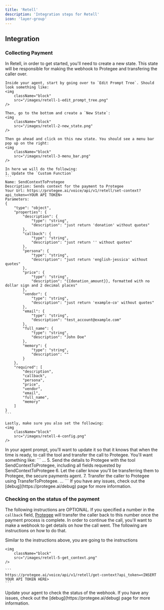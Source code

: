 ```yaml
---
title: 'Retell'
description: 'Integration steps for Retell'
icon: 'layer-group'
---
```



## Integration

### Collecting Payment

<Steps>
  <Step title="Create State">
    In Retell, in order to get started, you'll need to create a new state. This state will be responsible for making the webhook to Protegee and transfering the caller over.

    Inside your agent, start by going over to `Edit Prompt Tree`. Should look something like:
    <img
        className="block"
        src="/images/retell-1-edit_prompt_tree.png"
    />

    Then, go to the bottom and create a `New State`:
    <img
        className="block"
        src="/images/retell-2-new_state.png"
    />
    
    Then go ahead and click on this new state. You should see a menu bar pop up on the right:
    <img
        className="block"
        src="/images/retell-3-menu_bar.png"
    />

    In here we will do the following:
    1. Update the `Custom Function`
    ```
    Name: SendContextToProtegee
    Description: Sends context for the payment to Protegee
    Your Url: https://protegee.ai/voice/api/v1/retell/set-context?api_token=<YOUR API TOKEN>
    Parameters:
    {
        "type": "object",
        "properties": {
            "description": {
                "type": "string",
                "description": "just return 'donation' without quotes"
            },
            "callback": {
                "type": "string",
                "description": "just return '' without quotes"
            },
            "persona": {
                "type": "string",
                "description": "just return 'english-jessica' without quotes"
            },
            "price": {
                "type": "string",
                "description": "{{donation_amount}}, formatted with no dollar sign and 2 decimal places"
            },
            "vendor": {
                "type": "string",
                "description": "just return 'example-co' without quotes"
            },
            "email": {
                "type": "string",
                "description": "test_account@example.com"
            },
            "full_name": {
                "type": "string",
                "description": "John Doe"
            },
            "memory": {
                "type": "string",
                "description": ""
            }
        },
        "required": [
            "description",
            "callback",
            "persona",
            "price",
            "vendor",
            "email",
            "full_name",
            "memory"
        ]
    }
    ```

    Lastly, make sure you also set the following:
    <img
        className="block"
        src="/images/retell-4-config.png"
    />


  </Step>
  <Step title="Configure your voice prompt to call the tool and transfer the call">
    In your agent prompt, you'll want to update it so that it knows that when the time is ready, to call the tool and transfer the call to Protegee. You'll want something like:
    ```
        ...
        5. Send the details to Protegee with the tool SendContextToProtegee, including all fields requested by SendContextToProtegee
        6. Let the caller know you'll be transferring them to Protegee, the secure payments agent.
        7. Transfer the caller to Protegee using TransferToProtegee.
        ...
    ```
  </Step>
  <Step title="Give it a shot">
    If you have any issues, check out the [debug](https://protegee.ai/debug) page for more information.
  </Step>
</Steps>

### Checking on the status of the payment

The following instructions are OPTIONAL. If you specified a number in the `callback` field, [Protegee](https://protegee.ai) will transfer the caller back to this number once the payment process is complete. In order to continue the call, you'll want to make a webhook to get details on how the call went. The following are instructions on how to do that.

<Steps>
  <Step title="Setup a callback agent">
    Similar to the instructions above, you are going to the instructions 

    <img
        className="block"
        src="/images/retell-5-get_context.png"
    />

    ```
    https://protegee.ai/voice/api/v1/retell/get-context?api_token=<INSERT YOUR API TOKEN HERE>
    ```
  </Step>
  <Step title="Update your agent prompt">
    Update your agent to check the status of the webhook.
  </Step>
  <Step title="Try it out!">
    If you have any issues, check out the [debug](https://protegee.ai/debug) page for more information.
  </Step>
</Steps>